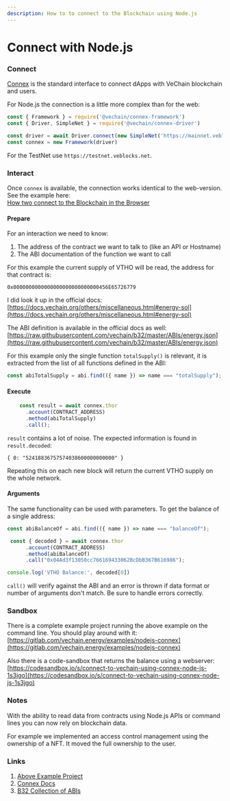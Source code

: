 ```yaml
---
description: How to to connect to the Blockchain using Node.js
---
```


# Connect with Node.js



### Connect

[Connex](https://docs.vechain.org/connex/) is the standard interface to connect dApps with VeChain blockchain and users.

For Node.js the connection is a little more complex than for the web:

```javascript
const { Framework } = require('@vechain/connex-framework')
const { Driver, SimpleNet } = require('@vechain/connex-driver')

const driver = await Driver.connect(new SimpleNet('https://mainnet.veblocks.net'))
const connex = new Framework(driver)
```

For the TestNet use `https://testnet.veblocks.net`.

### Interact <a href="#user-content-interact" id="user-content-interact"></a>

Once `connex` is available, the connection works identical to the web-version. See the example here:\
[How two connect to the Blockchain in the Browser](https://blog.vechain.energy/how-to-connect-to-the-blockchain-in-the-browser-86565299c122)

#### Prepare <a href="#user-content-prepare" id="user-content-prepare"></a>

For an interaction we need to know:

1. The address of the contract we want to talk to (like an API or Hostname)
2. The ABI documentation of the function we want to call

For this example the current supply of VTHO will be read, the address for that contract is:

```
0x0000000000000000000000000000456E65726779
```

I did look it up in the official docs:\
[https://docs.vechain.org/others/miscellaneous.html#energy-sol](https://docs.vechain.org/others/miscellaneous.html#energy-sol)

The ABI definition is available in the official docs as well: [https://raw.githubusercontent.com/vechain/b32/master/ABIs/energy.json](https://raw.githubusercontent.com/vechain/b32/master/ABIs/energy.json)

For this example only the single function `totalSupply()` is relevant, it is extracted from the list of all functions defined in the ABI:

```javascript
const abiTotalSupply = abi.find(({ name }) => name === "totalSupply");
```

#### Execute <a href="#user-content-execute" id="user-content-execute"></a>

```javascript
    const result = await connex.thor
      .account(CONTRACT_ADDRESS)
      .method(abiTotalSupply)
      .call();
```

`result` contains a lot of noise. The expected information is found in `result.decoded`:

```
{ 0: "52418836757574038600000000000" }
```

Repeating this on each new block will return the current VTHO supply on the whole network.

#### Arguments <a href="#user-content-arguments" id="user-content-arguments"></a>

The same functionality can be used with parameters. To get the balance of a single address:

```javascript
const abiBalanceOf = abi.find(({ name }) => name === "balanceOf");

 const { decoded } = await connex.thor
      .account(CONTRACT_ADDRESS)
      .method(abiBalanceOf)
      .call("0x04Ad3f13050cc766169433062BcDbB367B616986");

console.log('VTHO Balance:', decoded[0])
```

`call()` will verify against the ABI and an error is thrown if data format or number of arguments don't match. Be sure to handle errors correctly.

### Sandbox <a href="#user-content-sandbox" id="user-content-sandbox"></a>

There is a complete example project running the above example on the command line. You should play around with it: [https://gitlab.com/vechain.energy/examples/nodejs-connex](https://gitlab.com/vechain.energy/examples/nodejs-connex)

Also there is a code-sandbox that returns the balance using a webserver: [https://codesandbox.io/s/connect-to-vechain-using-connex-node-js-1s3jgo](https://codesandbox.io/s/connect-to-vechain-using-connex-node-js-1s3jgo)

### Notes <a href="#user-content-notes" id="user-content-notes"></a>

With the ability to read data from contracts using Node.js APIs or command lines you can now rely on blockchain data.

For example we implemented an access control management using the ownership of a NFT. It moved the full ownership to the user.

### Links <a href="#user-content-links" id="user-content-links"></a>

1. [Above Example Project](https://gitlab.com/vechain.energy/examples/nodejs-connex)
2. [Connex Docs](https://docs.vechain.org/connex/)
3. [B32 Collection of ABIs](https://github.com/vechain/b32/tree/master/ABIs)